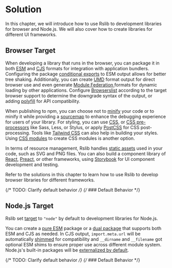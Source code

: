 # Solution

In this chapter, we will introduce how to use Rslib to development libraries for browser and Node.js. We will also cover how to create libraries for different UI frameworks.

## Browser Target

When developing a library that runs in the browser, you can package it in both [ESM](/guide/basic/output-format#esm--cjs) and [CJS](/guide/basic/output-format#esm--cjs) formats for integration with application bundlers. Configuring the package [conditional exports](https://nodejs.org/api/packages.html#conditional-exports) to ESM output allows for better tree shaking. Additionally, you can create [UMD](/guide/basic/output-format#umd) format output for direct browser use and even generate [Module Federation ](/guide/advanced/module-federation) formats for dynamic loading by other applications. Configure [Browserslist](https://rsbuild.dev/guide/advanced/browserslist) according to the target browser support to determine the downgrade syntax of the output, or adding [polyfill](/guide/advanced/output-compatibility) for API compatibility.

When publishing to npm, you can choose not to [minify](/config/rsbuild/output#outputminify) your code or to minify it while providing a [sourcemap](/config/rsbuild/output#outputsourcemap) to enhance the debugging experience for users of your library. For styling, you can use [CSS](/guide/advanced/css), or [CSS pre-processors](/guide/advanced/css#preprocessors) like Sass, Less, or Stylus, or apply [PostCSS](/guide/advanced/css#postcss) for CSS post-processing. Tools like [Tailwind CSS](/guide/advanced/css#tailwind-css) can also help in building your styles. Using [CSS modules](/guide/advanced/css#css-modules) to create CSS modules is another option.

In terms of resource management, Rslib handles [static assets](/guide/advanced/assets) used in your code, such as SVG and PNG files. You can also build a component library of [React](/guide/solution/react), [Preact](https://github.com/web-infra-dev/rslib/tree/main/examples/preact-component-bundle-false), or other frameworks, using [Storybook](/guide/advanced/storybook) for UI component development and testing.

Refer to the solutions in this chapter to learn how to use Rslib to develop browser libraries for different frameworks.

{/* TODO: Clarify default behavior */}
{/* ### Default Behavior */}

## Node.js Target

Rslib set [target](/config/rsbuild/output#outputtarget) to `"node"` by default to development libraries for Node.js.

You can create a [pure ESM](/guide/basic/output-format#esm--cjs) package or a [dual package](/guide/basic/output-format#esm--cjs) that supports both ESM and CJS as needed. In CJS output, `import.meta.url` will be automatically [shimmed](/config/lib/shims) for compatibility and `__dirname` and `__filename` got optional ESM shims to ensure proper use across different module system. Node.js's built-in packages will be [externalized by default](/guide/advanced/third-party-deps).

{/* TODO: Clarify default behavior */}
{/* ### Default Behavior */}
